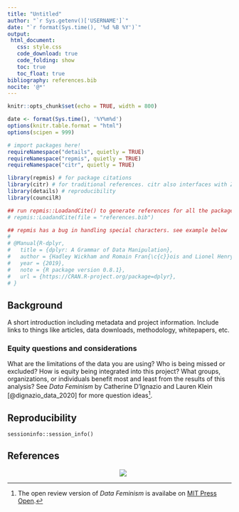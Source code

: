```yaml
---
title: "Untitled"
author: "`r Sys.getenv()['USERNAME']`"
date: "`r format(Sys.time(), '%d %B %Y')`"
output: 
 html_document: 
   css: style.css
   code_download: true
   code_folding: show
   toc: true
   toc_float: true
bibliography: references.bib
nocite: '@*'
---
```


```r
knitr::opts_chunk$set(echo = TRUE, width = 800)

date <- format(Sys.time(), '%Y%m%d')
options(knitr.table.format = "html")
options(scipen = 999)

# import packages here!
requireNamespace("details", quietly = TRUE)
requireNamespace("repmis", quietly = TRUE)
requireNamespace("citr", quietly = TRUE)

library(repmis) # for package citations
library(citr) # for traditional references. citr also interfaces with Zotero
library(details) # reproducibility 
library(councilR)

## run repmis::LoadandCite() to generate references for all the packages in the environment -----
# repmis::LoadandCite(file = "references.bib")

## repmis has a bug in handling special characters. see example below
#
# @Manual{R-dplyr,
#   title = {dplyr: A Grammar of Data Manipulation},
#   author = {Hadley Wickham and Romain Fran{\c{c}}ois and Lionel Henry and Kirill M{\"{u}}ller},
#   year = {2019},
#   note = {R package version 0.8.1},
#   url = {https://CRAN.R-project.org/package=dplyr},
# }
```

## Background  

A short introduction including metadata and project information. Include links to things like articles, data downloads, methodology, whitepapers, etc. 


### Equity questions and considerations  

What are the limitations of the data you are using? Who is being missed or excluded? How is equity being integrated into this project? What groups, organizations, or individuals benefit most and least from the results of this analysis? See *Data Feminism* by Catherine D’Ignazio and Lauren Klein 
[@dignazio_data_2020] for more question ideas[^1]. 


## Reproducibility  

```details
sessioninfo::session_info()
```

## References  

<a href="https://metrocouncil.org" target="_blank"><img src="logo.png" style="margin-left: 50%;margin-right: 50%;"><div></div></a>

[^1]: The open review version of *Data Feminism* is availabe on [MIT Press Open](https://bookbook.pubpub.org/data-feminism).  
